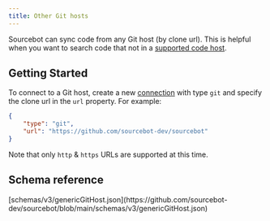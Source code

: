 ```yaml
---
title: Other Git hosts
---
```



Sourcebot can sync code from any Git host (by clone url). This is helpful when you want to search code that not in a [supported code host](/docs/connections/overview#supported-code-hosts).

## Getting Started

To connect to a Git host, create a new [connection](/docs/connections/overview) with type `git` and specify the clone url in the `url` property. For example:

```json
{
    "type": "git",
    "url": "https://github.com/sourcebot-dev/sourcebot"
}
```

Note that only `http` & `https` URLs are supported at this time.

## Schema reference

<Accordion title="Reference">
[schemas/v3/genericGitHost.json](https://github.com/sourcebot-dev/sourcebot/blob/main/schemas/v3/genericGitHost.json)

<GenericGitHost />

</Accordion>